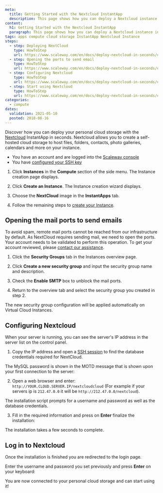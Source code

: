 ```yaml
---
meta:
  title: Getting Started with the Nextcloud InstantApp
  description: This page shows how you can deploy a Nextcloud instance in seconds.
content:
  h1: Getting Started with the Nextcloud InstantApp
  paragraph: This page shows how you can deploy a Nextcloud instance in seconds.
tags: apps compute cloud storage InstantApp Nextcloud Instance
steps:
  - step: Deploying NextCloud
    type: HowToStep
    url: https://www.scaleway.com/en/docs/deploy-nextcloud-in-seconds/#-Deploying-Nextcloud
  - step: Opening the ports to send email
    type: HowToStep
    url: https://www.scaleway.com/en/docs/deploy-nextcloud-in-seconds/#-Opening-the-mail-ports-to-send-email
  - step: Configuring Nextcloud
    type: HowToStep
    url: https://www.scaleway.com/en/docs/deploy-nextcloud-in-seconds/#-Configuring-Nextcloud
  - step: Start using Nextcloud
    type: HowToStep
    url: https://www.scaleway.com/en/docs/deploy-nextcloud-in-seconds/#-Login-and-start-using-Nextcloud
categories:
  - compute
dates:
  validation: 2021-05-10
  posted: 2018-08-16
---
```


Discover how you can deploy your personal cloud storage with the [Nextcloud](https://www.nextcloud.com) InstantApp in seconds. Nextcloud allows you to create a self-hosted cloud storage to host files, folders, contacts, photo galleries, calendars and more on your instance.

<Message type="requirement">

  - You have an account and are logged into the [Scaleway console](https://console.scaleway.com)
  - You have [configured your SSH key](/console/my-project/how-to/create-ssh-key)

</Message>

1. Click **Instances** in the **Compute** section of the side menu. The Instance creation page displays.

2. Click **Create an Instance**. The Instance creation wizard displays.

3. Choose the **NextCloud** image in the **InstantApps** tab.

4. Follow the remaining steps to [create your Instance](/compute/instances/how-to/create-an-instance/).

## Opening the mail ports to send emails

To avoid spam, remote mail ports cannot be reached from our infrastructure by default. As NextCloud requires sending mail, we need to open the ports. Your account needs to be validated to perform this operation. To get your account reviewed, please [contact our assistance](https://console.scaleway.com/support/).

1. Click the **Security Groups** tab in the Instances overview page.

2. Click **Create a new security group** and input the security group name and description.

3. Check the **Enable SMTP** box to unblock the mail ports.

4. Return to the overview tab and select the security group you created in step 2.

The new security group configuration will be applied automatically on Virtual Cloud Instances.

## Configuring Nextcloud

When your server is running, you can see the server's IP address in the server list on the control panel.

1. Copy the IP address and open a [SSH session](/compute/instances/how-to/create-an-instance) to find the database credentials required for NextCloud.

  The MySQL password is shown in the MOTD message that is shown upon your first connection to the server:

  <Lightbox src="scaleway-nextcloud_database.png" alt="" />

2. Open a web browser and enter: `http://YOUR.CLOUD.SERVER.IP/nextcloudcloud` (For example if your servers ip is `212.47.0.0` it will be `http://212.47.0.0/nextcloud`).

  The installation script prompts for a username and password as well as the database credentials.

3. Fill in the required information and press on **Enter** finalize the installation:

  <Lightbox src="scaleway-nextcloud_setup.png" alt="" />
	
<Message type="note">
 
  The installation takes a few seconds to complete. 
 
</Message>

## Log in to Nextcloud

Once the installation is finished you are redirected to the login page.

Enter the username and password you set previously and press **Enter** on your keyboard:

<Lightbox src="scaleway-nextcloud_login.png" alt="" />

You are now connected to your personal cloud storage and can start using it!

<Lightbox src="scaleway-nextcloud_interface.png" alt="" />
